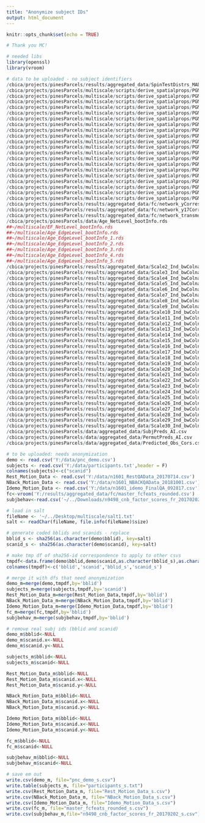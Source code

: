 ---
title: "Anonymize subject IDs"
output: html_document
---

```{r setup, include=FALSE}
knitr::opts_chunk$set(echo = TRUE)
```

```{r}
# Thank you MC!

# needed libs
library(openssl)
library(vroom)

# data to be uploaded - no subject identifiers
/cbica/projects/pinesParcels/results/aggregated_data/SpinTestDistrs_MAD_PG1.csv
/cbica/projects/pinesParcels/multiscale/scripts/derive_spatialprops/PGMAD_Boot_ScaleBetas1.csv
/cbica/projects/pinesParcels/multiscale/scripts/derive_spatialprops/PGMAD_Boot_ScaleBetas2.csv
/cbica/projects/pinesParcels/multiscale/scripts/derive_spatialprops/PGMAD_Boot_ScaleBetas3.csv
/cbica/projects/pinesParcels/multiscale/scripts/derive_spatialprops/PGMAD_Boot_ScaleBetas4.csv
/cbica/projects/pinesParcels/multiscale/scripts/derive_spatialprops/PGMAD_Boot_ScaleBetas5.csv
/cbica/projects/pinesParcels/multiscale/scripts/derive_spatialprops/PGMAD_Boot_ScaleBetas6.csv
/cbica/projects/pinesParcels/multiscale/scripts/derive_spatialprops/PGMAD_Boot_ScaleBetas7.csv
/cbica/projects/pinesParcels/multiscale/scripts/derive_spatialprops/PGMAD_Boot_ScaleBetas8.csv
/cbica/projects/pinesParcels/multiscale/scripts/derive_spatialprops/PGMAD_Boot_ScaleBetas9.csv
/cbica/projects/pinesParcels/multiscale/scripts/derive_spatialprops/PGMAD_Boot_ScaleBetas10.csv
/cbica/projects/pinesParcels/multiscale/scripts/derive_spatialprops/PGMAD_Boot_ScaleBetas11.csv
/cbica/projects/pinesParcels/multiscale/scripts/derive_spatialprops/PGMAD_Boot_ScaleBetas12.csv
/cbica/projects/pinesParcels/multiscale/scripts/derive_spatialprops/PGMAD_Boot_ScaleBetas13.csv
/cbica/projects/pinesParcels/multiscale/scripts/derive_spatialprops/PGMAD_Boot_ScaleBetas14.csv
/cbica/projects/pinesParcels/multiscale/scripts/derive_spatialprops/PGMAD_Boot_ScaleBetas15.csv
/cbica/projects/pinesParcels/multiscale/scripts/derive_spatialprops/PGMAD_Boot_ScaleBetas16.csv
/cbica/projects/pinesParcels/multiscale/scripts/derive_spatialprops/PGMAD_Boot_ScaleBetas17.csv
/cbica/projects/pinesParcels/multiscale/scripts/derive_spatialprops/PGMAD_Boot_ScaleBetas18.csv
/cbica/projects/pinesParcels/multiscale/scripts/derive_spatialprops/PGMAD_Boot_ScaleBetas19.csv
/cbica/projects/pinesParcels/multiscale/scripts/derive_spatialprops/PGMAD_Boot_ScaleBetas20.csv
/cbica/projects/pinesParcels/results/aggregated_data/fc/network_yCorrespondence_overscales.csv
/cbica/projects/pinesParcels/results/aggregated_data/fc/network_y17Correspondence_overscales.csv
/cbica/projects/pinesParcels/results/aggregated_data/fc/network_transmodality_overscales.csv
/cbica/projects/pinesParcels/data/Age_NetLevel_bootInfo.rds
##~/multiscale/EF_NetLevel_bootInfo.rds
##~/multiscale/Age_EdgeLevel_bootInfo.rds
##~/multiscale/Age_EdgeLevel_bootInfo_1.rds
##~/multiscale/Age_EdgeLevel_bootInfo_2.rds
##~/multiscale/Age_EdgeLevel_bootInfo_3.rds
##~/multiscale/Age_EdgeLevel_bootInfo_4.rds
##~/multiscale/Age_EdgeLevel_bootInfo_5.rds
/cbica/projects/pinesParcels/results/aggregated_data/Scale2_Ind_bwColnames_andDist.csv
/cbica/projects/pinesParcels/results/aggregated_data/Scale3_Ind_bwColnames_andDist.csv
/cbica/projects/pinesParcels/results/aggregated_data/Scale4_Ind_bwColnames_andDist.csv
/cbica/projects/pinesParcels/results/aggregated_data/Scale5_Ind_bwColnames_andDist.csv
/cbica/projects/pinesParcels/results/aggregated_data/Scale6_Ind_bwColnames_andDist.csv
/cbica/projects/pinesParcels/results/aggregated_data/Scale7_Ind_bwColnames_andDist.csv
/cbica/projects/pinesParcels/results/aggregated_data/Scale8_Ind_bwColnames_andDist.csv
/cbica/projects/pinesParcels/results/aggregated_data/Scale9_Ind_bwColnames_andDist.csv
/cbica/projects/pinesParcels/results/aggregated_data/Scale10_Ind_bwColnames_andDist.csv
/cbica/projects/pinesParcels/results/aggregated_data/Scale11_Ind_bwColnames_andDist.csv
/cbica/projects/pinesParcels/results/aggregated_data/Scale12_Ind_bwColnames_andDist.csv
/cbica/projects/pinesParcels/results/aggregated_data/Scale13_Ind_bwColnames_andDist.csv
/cbica/projects/pinesParcels/results/aggregated_data/Scale14_Ind_bwColnames_andDist.csv
/cbica/projects/pinesParcels/results/aggregated_data/Scale15_Ind_bwColnames_andDist.csv
/cbica/projects/pinesParcels/results/aggregated_data/Scale16_Ind_bwColnames_andDist.csv
/cbica/projects/pinesParcels/results/aggregated_data/Scale17_Ind_bwColnames_andDist.csv
/cbica/projects/pinesParcels/results/aggregated_data/Scale18_Ind_bwColnames_andDist.csv
/cbica/projects/pinesParcels/results/aggregated_data/Scale19_Ind_bwColnames_andDist.csv
/cbica/projects/pinesParcels/results/aggregated_data/Scale20_Ind_bwColnames_andDist.csv
/cbica/projects/pinesParcels/results/aggregated_data/Scale21_Ind_bwColnames_andDist.csv
/cbica/projects/pinesParcels/results/aggregated_data/Scale22_Ind_bwColnames_andDist.csv
/cbica/projects/pinesParcels/results/aggregated_data/Scale23_Ind_bwColnames_andDist.csv
/cbica/projects/pinesParcels/results/aggregated_data/Scale24_Ind_bwColnames_andDist.csv
/cbica/projects/pinesParcels/results/aggregated_data/Scale25_Ind_bwColnames_andDist.csv
/cbica/projects/pinesParcels/results/aggregated_data/Scale26_Ind_bwColnames_andDist.csv
/cbica/projects/pinesParcels/results/aggregated_data/Scale27_Ind_bwColnames_andDist.csv
/cbica/projects/pinesParcels/results/aggregated_data/Scale28_Ind_bwColnames_andDist.csv
/cbica/projects/pinesParcels/results/aggregated_data/Scale29_Ind_bwColnames_andDist.csv
/cbica/projects/pinesParcels/results/aggregated_data/Scale30_Ind_bwColnames_andDist.csv
/cbica/projects/pinesParcels/data/aggregated_data/SubjPreds_AI.csv
/cbica/projects/pinesParcels/data/aggregated_data/PermutPreds_AI.csv
/cbica/projects/pinesParcels/data/aggregated_data/Predicted_Obs_Cors.csv

```

```{r}
# to be uploaded: needs anonymization
demo <- read.csv('Y:/data/pnc_demo.csv')
subjects <- read.csv('Y:/data/participants.txt',header = F)
colnames(subjects)<-c("scanid")
Rest_Motion_Data <- read.csv('Y:/data/n1601_RestQAData_20170714.csv')
NBack_Motion_Data <- read.csv('Y:/data/n1601_NBACKQAData_20181001.csv')
Idemo_Motion_Data <- read.csv('Y:/data/n1601_idemo_FinalQA_092817.csv')
fc<-vroom('Y:/results/aggregated_data/fc/master_fcfeats_rounded.csv')
subjbehav<-read.csv('~/../Downloads/n9498_cnb_factor_scores_fr_20170202.csv')

# load in salt
fileName <- '~/../Desktop/multiscale/salt1.txt'
salt <- readChar(fileName, file.info(fileName)$size)

# generate coded bblids and scanids - replace 
bblid_s <- sha256(as.character(demo$bblid), key=salt)
scanid_s <- sha256(as.character(demo$scanid), key=salt)

# make tmp df of sha256-id correspondence to apply to other csvs
tmpdf<-data.frame(demo$bblid,demo$scanid,as.character(bblid_s),as.character(scanid_s))
colnames(tmpdf)<-c('bblid','scanid','bblid_s','scanid_s')

# merge it with dfs that need anonymization
demo_m=merge(demo,tmpdf,by='bblid')
subjects_m=merge(subjects,tmpdf,by='scanid')
Rest_Motion_Data_m=merge(Rest_Motion_Data,tmpdf,by='bblid')
NBack_Motion_Data_m=merge(NBack_Motion_Data,tmpdf,by='bblid')
Idemo_Motion_Data_m=merge(Idemo_Motion_Data,tmpdf,by='bblid')
fc_m=merge(fc,tmpdf,by='bblid')
subjbehav_m=merge(subjbehav,tmpdf,by='bblid')

# remove real subj ids (bblid and scanid)
demo_m$bblid<-NULL
demo_m$scanid.x<-NULL
demo_m$scanid.y<-NULL

subjects_m$bblid<-NULL
subjects_m$scanid<-NULL

Rest_Motion_Data_m$bblid<-NULL
Rest_Motion_Data_m$scanid.x<-NULL
Rest_Motion_Data_m$scanid.y<-NULL

NBack_Motion_Data_m$bblid<-NULL
NBack_Motion_Data_m$scanid.x<-NULL
NBack_Motion_Data_m$scanid.y<-NULL

Idemo_Motion_Data_m$bblid<-NULL
Idemo_Motion_Data_m$scanid.x<-NULL
Idemo_Motion_Data_m$scanid.y<-NULL

fc_m$bblid<-NULL
fc_m$scanid<-NULL

subjbehav_m$bblid<-NULL
subjbehav_m$scanid<-NULL

# save em out
write.csv(demo_m, file="pnc_demo_s.csv")
write.table(subjects_m, file="participants_s.txt")
write.csv(Rest_Motion_Data_m, file="Rest_Motion_Data_s.csv")
write.csv(NBack_Motion_Data_m, file="NBack_Motion_Data_s.csv")
write.csv(Idemo_Motion_Data_m, file="Idemo_Motion_Data_s.csv")
write.csv(fc_m, file="master_fcfeats_rounded_s.csv")
write.csv(subjbehav_m,file="n9498_cnb_factor_scores_fr_20170202_s.csv")


```
